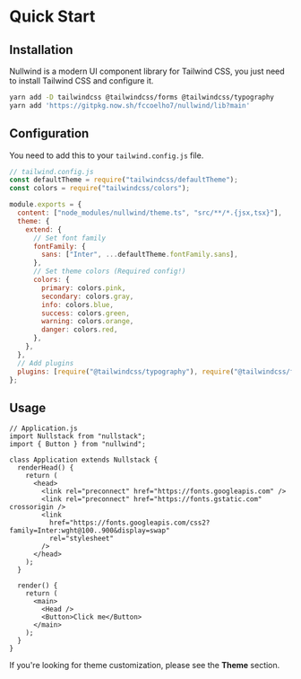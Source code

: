 
<Meta title="Getting Started" description="" />

# Quick Start

## Installation

Nullwind is a modern UI component library for Tailwind CSS, you just need to install Tailwind CSS and configure it.

```bash
yarn add -D tailwindcss @tailwindcss/forms @tailwindcss/typography
yarn add 'https://gitpkg.now.sh/fccoelho7/nullwind/lib?main'
```

## Configuration

You need to add this to your `tailwind.config.js` file.

```js
// tailwind.config.js
const defaultTheme = require("tailwindcss/defaultTheme");
const colors = require("tailwindcss/colors");

module.exports = {
  content: ["node_modules/nullwind/theme.ts", "src/**/*.{jsx,tsx}"],
  theme: {
    extend: {
      // Set font family
      fontFamily: {
        sans: ["Inter", ...defaultTheme.fontFamily.sans],
      },
      // Set theme colors (Required config!)
      colors: {
        primary: colors.pink,
        secondary: colors.gray,
        info: colors.blue,
        success: colors.green,
        warning: colors.orange,
        danger: colors.red,
      },
    },
  },
  // Add plugins
  plugins: [require("@tailwindcss/typography"), require("@tailwindcss/forms")],
};
```

## Usage

```tsx
// Application.js
import Nullstack from "nullstack";
import { Button } from "nullwind";

class Application extends Nullstack {
  renderHead() {
    return (
      <head>
        <link rel="preconnect" href="https://fonts.googleapis.com" />
        <link rel="preconnect" href="https://fonts.gstatic.com" crossorigin />
        <link
          href="https://fonts.googleapis.com/css2?family=Inter:wght@100..900&display=swap"
          rel="stylesheet"
        />
      </head>
    );
  }

  render() {
    return (
      <main>
        <Head />
        <Button>Click me</Button>
      </main>
    );
  }
}
```

<Alert color="primary" class="mt-4">
  If you're looking for theme customization, please see the <b>Theme</b> section.
</Alert>

